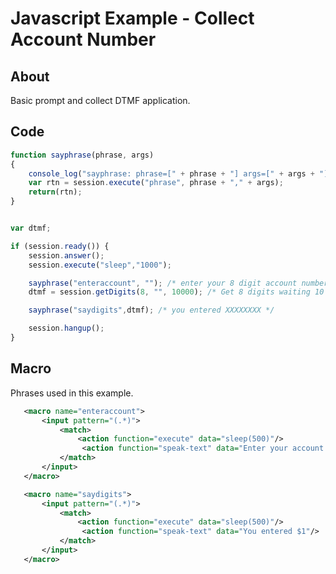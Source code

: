 
# Javascript Example - Collect Account Number 

 

## About

Basic prompt and collect DTMF application. 

## Code

```js
function sayphrase(phrase, args)
{
    console_log("sayphrase: phrase=[" + phrase + "] args=[" + args + "]\n");
    var rtn = session.execute("phrase", phrase + "," + args);
    return(rtn);
}


var dtmf;

if (session.ready()) {
    session.answer();
    session.execute("sleep","1000");

    sayphrase("enteraccount", ""); /* enter your 8 digit account number */
    dtmf = session.getDigits(8, "", 10000); /* Get 8 digits waiting 10 seconds*/

    sayphrase("saydigits",dtmf); /* you entered XXXXXXXX */

    session.hangup();
}

```

## Macro

Phrases used in this example.

```xml
   <macro name="enteraccount">
       <input pattern="(.*)">
           <match>
               <action function="execute" data="sleep(500)"/>
                <action function="speak-text" data="Enter your account number"/>
           </match>
       </input>
   </macro>

   <macro name="saydigits">
       <input pattern="(.*)">
           <match>
               <action function="execute" data="sleep(500)"/>
                <action function="speak-text" data="You entered $1"/>
           </match>
       </input>
   </macro>

```


